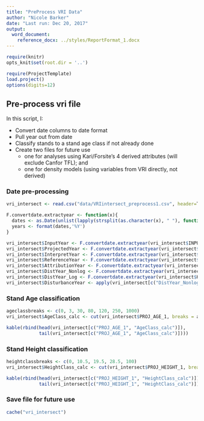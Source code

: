 ```yaml
---
title: "PreProcess VRI Data"
author: "Nicole Barker"
date: "Last run: Dec 20, 2017"
output: 
  word_document:
    reference_docx: ../styles/ReportFormat_1.docx
---
```


``` r
require(knitr)
opts_knit$set(root.dir = '..')
```

``` r
require(ProjectTemplate)
load.project()
options(digits=12)
```

## Pre-process vri file

In this script, I: 

* Convert date columns to date format 
* Pull year out from date
* Classify stands to a stand age class if not already done
* Create two files for future use 
    * one for analyses using Kari/Forsite's 4 derived attributes (will exclude Canfor TFL); and
    * one for density models (using variables from VRI directly, not derived)

### Date pre-processing

``` r
vri_intersect <- read.csv("data/VRIintersect_preprocess1.csv", header=T)

F.convertdate.extractyear <- function(x){
  dates <- as.Date(unlist(lapply(strsplit(as.character(x), " "), function(y) {y[1]})), format="%m/%d/%Y")
  years <- format(dates,'%Y')
}

vri_intersect$InputYear <- F.convertdate.extractyear(vri_intersect$INPUT_DATE)
vri_intersect$ProjectedYear <- F.convertdate.extractyear(vri_intersect$PROJECTED_DATE)
vri_intersect$InterpretYear <- F.convertdate.extractyear(vri_intersect$INTERPRETATION_DATE)
vri_intersect$ReferenceYear <- F.convertdate.extractyear(vri_intersect$REFERENCE_DATE)
vri_intersect$AttributionYear <- F.convertdate.extractyear(vri_intersect$ATTRIBUTION_BASE_DATE)
vri_intersect$DistYear_Nonlog <- F.convertdate.extractyear(vri_intersect$EARLIEST_NONLOGGING_DIST_DATE)
vri_intersect$DistYear_Log <- F.convertdate.extractyear(vri_intersect$HARVEST_DATE)
vri_intersect$DisturbanceYear <- apply(vri_intersect[c("DistYear_Nonlog", "DistYear_Log")], MARGIN=1, FUN=function(x) {max(x, na.rm=T)}) 
```

### Stand Age classification

``` r
ageclassbreaks <- c(0, 3, 30, 80, 120, 250, 1000)
vri_intersect$AgeClass_calc <- cut(vri_intersect$PROJ_AGE_1, breaks = ageclassbreaks, include.lowest = TRUE, labels = c("0-3 yrs", "3-30 yrs", "31-80 yrs", "81-120 yrs", "121-250 yrs", ">250 yrs"))

kable(rbind(head(vri_intersect[c("PROJ_AGE_1", "AgeClass_calc")]),
            tail(vri_intersect[c("PROJ_AGE_1", "AgeClass_calc")])))
```

### Stand Height classification

``` r
heightclassbreaks <- c(0, 10.5, 19.5, 28.5, 100)
vri_intersect$HeightClass_calc <- cut(vri_intersect$PROJ_HEIGHT_1, breaks = heightclassbreaks, include.lowest = TRUE, labels = c("<10.5 m", "10.5-19.4 m", "19.5-28.4 m", "> 28.5 m"))

kable(rbind(head(vri_intersect[c("PROJ_HEIGHT_1", "HeightClass_calc")]),
            tail(vri_intersect[c("PROJ_HEIGHT_1", "HeightClass_calc")])))
```


### Save file for future use

``` r
cache("vri_intersect")
```
